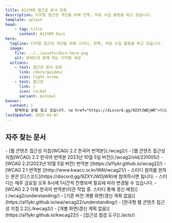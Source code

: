 ```yaml
---
title: A11YKR 접근성 문서 모음
description: 디지털 접근성 개선을 위해 번역, 자료 수집 활동을 하고 있습니다.
template: splash
head:
    - tag: title
      content: A11YKR Docs
hero:
  tagline: 디지털 접근성 개선을 위해 스터디, 번역, 자료 수집 활동을 하고 있습니다.
  image:
    file: ../../assets/docs-hero.png
    alt: 장애인과 함께 하는 디지털 세상
  actions:
    - text: 접근성 문서 모음
      link: /docs/guides/
      icon: right-arrow
    - text: 홈으로
      link: /
      icon: rocket
      variant: minimal
banner:
  content: |
    함께하실 분을 찾고 있습니다. <a href="https://discord.gg/9ZXYJWDjWR">디스코드 참여하기</a>
lastUpdated: 2025-04-07
---
```



## 자주 찾는 문서

<CardGrid>
	<Card title="WCAG 번역본" icon="document">
		- [웹 콘텐츠 접근성 지침(WCAG) 2.2 한국어 번역본](./wcag2/)   
    - [웹 콘텐츠 접근성 지침(WCAG) 2.2 한국어 번역본 2023년 10월 5일 버전](./wcag2/old/231005/)
		- [WCAG 2.2(2023년 10월 5일 버전) 번역본 <Icon name="external" label="외부 링크" />](https://a11ykr.github.io/wcag22/)
    - [WCAG 2.1 번역본 <Icon name="external" label="외부 링크" />](http://www.kwacc.or.kr/WAI/wcag21/)
	</Card>
  <Card title="WCAG 2.2 Understanding 스터디 진행 중" icon="document">
    - 스터디 참여를 원하는 분은 [디스코드](https://discord.gg/9ZXYJWDjWR)에 참여하시면 됩니다.
    - 스터디는 매주 금요일 오후 8시에 1시간씩 진행되며 필요에 따라 변경될 수 있습니다.
		- [WCAG 2.2 이해 한국어 번역본(이관 작업 중. 스터디 통해 갱신 예정)](./wcag2/understanding/)
		- [기존 버전 개별 화면(갱신 계획 없음)<Icon name="external" label="외부 링크" />](https://a11ykr.github.io/wai/wcag22/understanding/)
	</Card>
	<Card title="KWCAG 2.2 온라인판" icon="document">
		- [한국형 웹 콘텐츠 접근성 지침 2.2](./kwcag2/)   
		- [개별 화면(갱신 계획 없음)<Icon name="external" label="외부 링크" />](https://a11ykr.github.io/kwcag22/)
	</Card>
	<Card title="접근성 점검 도구 소개" icon="document">
		- [접근성 점검 도구](./acts/)
	</Card>
</CardGrid>